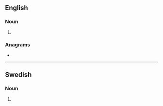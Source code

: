 ==English==

===Noun===
{{head|en|noun form}}

# {{plural of|profiler|lang=en}}

===Anagrams===
* {{anagrams|en|a=efiloprrs|pro-lifers|prolifers}}

----

==Swedish==

===Noun===
{{head|sv|noun form}}

# {{sv-noun-form-indef-gen-pl|profil}}